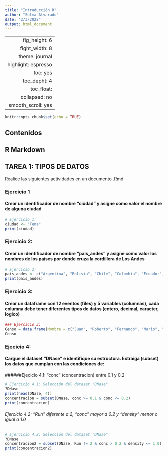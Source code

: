 ```yaml
---
title: "Introducción R"
author: "Sulma Alvarado"
date: "2/3/2022"
output: html_document
---
```

---
    fig_height: 6
    fight_width: 8
    theme: journal
    highlight: espresso
    toc: yes
    toc_depht: 4
    toc_float:
      collapsed: no
      smooth_scroll: yes
---
```r
knitr::opts_chunk$set(echo = TRUE)
```

## Contenidos 

## R Markdown
## TAREA 1: TIPOS DE DATOS

Realice las siguientes actividades en un documento .Rmd

### Ejercicio 1
#### Crear un identificador de nombre "ciudad" y asigne como valor el nombre de alguna ciudad
```r
# Ejercicio 1:
ciudad <- "Tena"
print(ciudad)
```
### Ejercicio 2: 
#### Crear un identificador de nombre "pais_andes" y asigne como valor los nombres de los países por donde cruza la cordillera de Los Andes

```r
# Ejercicio 2:
pais_andes <- c("Argentina", "Bolivia", "Chile", "Colombia", "Ecuador", "Perú", "Venezuela")
print(pais_andes)
```

### Ejercicio 3:  
#### Crear un dataframe con 12 eventos (files) y 5 variables (columnas), cada columna debe tener diferentes tipos de datos (entero, decimal, caracter, logico)

```r
### Ejercicio 3:
Censo = data.frame(Nombre = c("Juan", "Roberto", "Fernando", "Mario", "Ximena", "Fernanda", "Javier", "Robertha", "Lorena", "Marisol", "Jennifer", "Maria"), Apellido = c("Alvarez", "Robles", "Torres", "Tapuy", "Narvaez", "Choez", "Gutierez", "Montoya", "Toledo", "Chavez", "Aguinda", "Fernandez"), edad = c("40", "35", "49", "31", "54", "48", "50", "56", "52", "47", "59", "45"), hijos = c("1", "2", "3", "4", "5", "4", "6", "2", "1", "3", "4", "6"), ciudad = c("Coca", "Archidona", "Cuenca", "Riobamba", "Puyo", "Macas", "Lago Agrio", "Quito", "Manta", "Baños", "Loreto", "Guayaquil"))
Censo
```

### Ejecicio 4: 
#### Cargue el dataset "DNase" e identifique su estructura. Extraiga (subset) los datos que cumplan con las condiciones de:
######Ejecicio 4.1: "conc" (concentracion) entre 0.1 y 0.2

```r
# Ejercicio 4.1: Selección del dataset "DNase"
?DNase
print(head(DNase, 4))
concentracion = subset(DNase, conc >= 0.1 & conc <= 0.2)
print(concentracion)
```
###### Ejercicio 4.2: "Run" diferente a 2, "conc" mayor a 0.2 y "density" menor o igual a 1.0


```r
# Ejercicio 4.2: Selección del dataset "DNase"
?DNase
concentracion2 = subset(DNase, Run != 2 & conc > 0.2 & density <= 1.0)
print(concentracion2)
```




